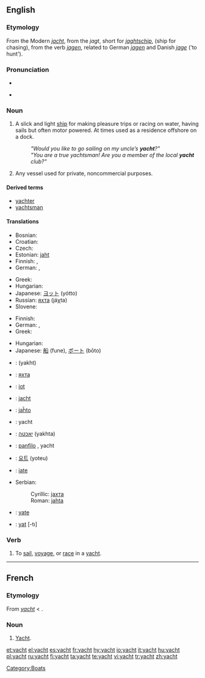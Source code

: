 {{see|Yacht}}
==English==

{{wikipedia}}
===Etymology===
From the Modern {{D.}} ''[[jacht]]'', from the {{OD.}} ''jagt'', short for ''[[jaghtschip]]'', (ship for chasing), from the verb ''[[jagen]]'', related to German ''[[jagen]]'' and Danish ''[[jage]]'' ('to hunt').

===Pronunciation===
*{{IPA|/yɒt/}}
*{{audio|en-us-yacht.ogg|Audio (US)}}
*:{{rhymes|ɒt}}

===Noun===
{{en-noun}}

# A slick and light [[ship]] for making pleasure trips or racing on water, having sails but often motor powered. At times used as a residence offshore on a dock.
#:'' "Would you like to go sailing on my uncle’s '''yacht'''?" ''
#:'' "You are a true yachtsman! Are you a member of the local '''yacht''' club?" ''
# Any vessel used for private, noncommercial purposes.

====Derived terms====
*[[yachter]]
*[[yachtsman]]

====Translations====
{{trans-top|slick and light ship}}
*Bosnian: {{t-|bs|jahta|f}}
*Croatian: {{t+|hr|jahta|f}}
*Czech: {{t-|cs|jachta|f}}
*Estonian: [[jaht]]
*Finnish: {{t+|fi|jahti}}, {{t-|fi|huvipursi}}
*German: {{t+|de|Yacht|f}}, {{t+|de|Jacht|f}}
{{trans-mid}}
*Greek: {{t-|el|γιοτ|n|tr=yiot|sc=Grek}}
*Hungarian: {{t|hu|jacht}}
*Japanese: [[ヨット]] (yótto)
*Russian: [[яхта]] (jáχta) {{f}}
*Slovene: {{t-|sl|jahta|f}}
{{trans-bottom}}

{{trans-top|any private noncommercial vessel}}
*Finnish: {{t-|fi|huvialus}}
*German: {{t+|de|Yacht|f}}, {{t+|de|Jacht|f}}
*Greek: {{t-|el|θαλαμηγός|f|tr=thalamigós|sc=Grek}}
{{trans-mid}}
*Hungarian: {{t|hu|jacht}}
*Japanese: [[船]] (fune), [[ボート]] (bōto)
{{trans-bottom}}

{{checktrans-top}}
*{{ttbc|Arabic}}: {{ARchar|[[يخت]]}} (yakht)
*{{ttbc|Bulgarian}}: [[яхта]] {{f}}
*{{ttbc|Catalan}}: [[iot]] {{m}}
*{{ttbc|Dutch}}: [[jacht]] {{n}}
*{{ttbc|Esperanto}}: [[jaĥto]]
*{{ttbc|French}}: yacht {{m}}
*{{ttbc|Hebrew}}: [[יאכטה]] (yakhta) {{f}}
*{{ttbc|Italian}}: [[panfilo]] {{m}}, yacht {{m}}
{{trans-mid}}
*{{ttbc|Korean}}: [[요트]] (yoteu)
*{{ttbc|Portuguese}}: [[iate]] {{m}}
*Serbian:
*:Cyrillic: [[јахта]] {{f}}
*:Roman: [[jahta]] {{f}}
*{{ttbc|Spanish}}: [[yate]] {{m}}
*{{ttbc|Turkish}}: [[yat]] [-tı]
{{trans-bottom}}

===Verb===
{{en-verb}}

# {{intransitive}} To [[sail]], [[voyage]], or [[race]] in a [[yacht]].

[[Category:Boats]]

----

==French==

===Etymology===
From {{E.|fr}} ''[[#English|yacht]]'' < {{D.|fr}}.

===Noun===
{{fr-noun|m}}

# [[#English|Yacht]].

[[et:yacht]]
[[el:yacht]]
[[es:yacht]]
[[fr:yacht]]
[[hy:yacht]]
[[io:yacht]]
[[it:yacht]]
[[hu:yacht]]
[[pl:yacht]]
[[ru:yacht]]
[[fi:yacht]]
[[ta:yacht]]
[[te:yacht]]
[[vi:yacht]]
[[tr:yacht]]
[[zh:yacht]]